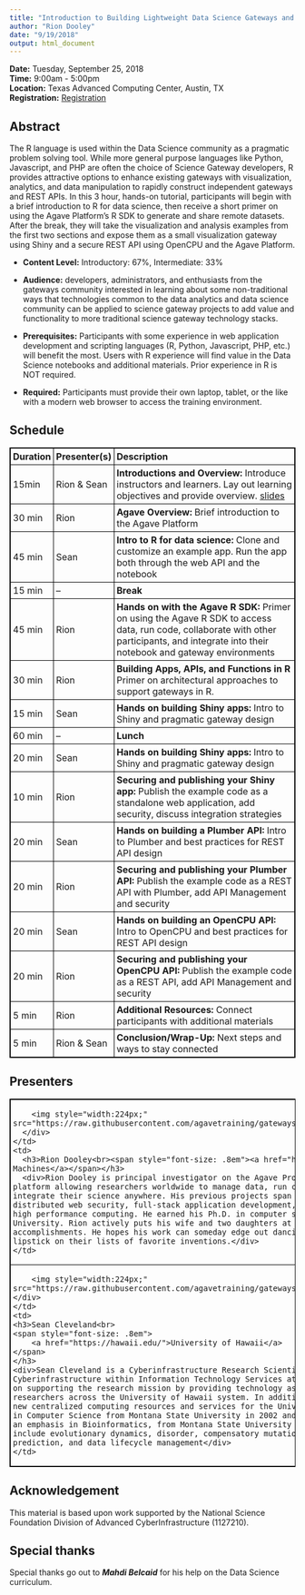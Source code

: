 ```yaml
---
title: "Introduction to Building Lightweight Data Science Gateways and APIs in R "
author: "Rion Dooley"
date: "9/19/2018"
output: html_document
---
```


**Date:** Tuesday, September 25, 2018  
**Time:** 9:00am - 5:00pm  
**Location:** Texas Advanced Computing Center, Austin, TX  
**Registration:** <a href="https://sciencegateways.org/web/gateways2018/attend/register">Registration</a>  

## Abstract

The R language is used within the Data Science community as a pragmatic problem solving tool. While more general purpose languages like Python, Javascript, and PHP are often the choice of Science Gateway developers, R provides attractive options to enhance existing gateways with visualization, analytics, and data manipulation to rapidly construct independent gateways and REST APIs. In this 3 hour, hands-on tutorial, participants will begin with a brief introduction to R for data science, then receive a short primer on using the Agave Platform's R SDK to generate and share remote datasets. After the break, they will take the visualization and analysis examples from the first two sections and expose them as a small visualization gateway using Shiny and a secure REST API using OpenCPU and the Agave Platform.

* **Content Level:** Introductory: 67%, Intermediate: 33%
* **Audience:** developers, administrators, and enthusiasts from the gateways community interested in learning about some non-traditional ways that technologies common to the data analytics and data science community can be applied to science gateway projects to add value and functionality to more traditional science gateway technology stacks.

* **Prerequisites:** Participants with some experience in web application development and scripting languages (R, Python, Javascript, PHP, etc.) will benefit the most. Users with R experience will find value in the Data Science notebooks and additional materials. Prior experience in R is NOT required.
* **Required:** Participants must provide their own laptop, tablet, or the like with a modern web browser to access the training environment.

## Schedule

<!--html_preserve-->
<style>
table.tg {
    margin-left: auto;
    margin-right: auto;
    border: 1px solid #000;
    border-collapse: collapse;
    max-width: 100%;
    background-color: transparent;
    border-spacing: 0;
}
table.tg tr {
    border: 1px solid #000;
    border-collapse: collapse;
    margin: 1em 2em;
}
table.tg tr > th {
    font-weight: bold;
}

table.tg tr > th, table.tg tr > td {
    text-align: left;
    vertical-align: middle;
    padding: 4px;
    border: 1px solid #000;
    border-collapse: collapse;
    margin: 1em 2em;
}

</style>
<table class="tg">
  <tr>
    <th class="tg-yw4l">Duration</th>
    <th class="tg-yw4l">Presenter(s)</th>
    <th class="tg-9hbo">Description</th>
  </tr>
  <tr>
    <td class="tg-yw4l">15min</td>
    <td class="tg-yw4l">Rion &amp; Sean</td>
    <td class="tg-9hbo"><b>Introductions and Overview:</b> Introduce instructors and learners. Lay out learning objectives and provide overview. <a href="https://www.dropbox.com/s/6pm8yqwit2vu82i/Agave_Overview.pptx?dl=0" target="_blank">slides</a></td>
  </tr>

  <tr>
    <td class="tg-yw4l">30 min</td>
    <td class="tg-yw4l">Rion</td>
    <td class="tg-9hbo"><b>Agave Overview:</b> Brief introduction to the Agave Platform </td>
  </tr>
  <tr>
    <td class="tg-yw4l">45 min</td>
    <td class="tg-yw4l">Sean</td>
    <td class="tg-9hbo"><b>Intro to R for data science:</b> Clone and customize an example app. Run the app both through the web API and the notebook</td>
  </tr>
  <tr>
    <td class="tg-yw4l">15 min</td>
    <td class="tg-baqh">--</td>
    <td class="tg-9hbo"><b>Break</b> </td>
  </tr>
  <tr>
    <td class="tg-yw4l">45 min</td>
    <td class="tg-yw4l">Rion</td>
    <td class="tg-9hbo"><b>Hands on with the Agave R SDK:</b> Primer on using the Agave R SDK to access data, run code, collaborate with other participants, and integrate into their notebook and gateway environments</td>
  </tr>
  <tr>
    <td class="tg-yw4l">30 min</td>
    <td class="tg-yw4l">Rion</td>
    <td class="tg-9hbo"><b>Building Apps, APIs, and Functions in R</b> Primer on architectural approaches to support gateways in R.</td>
  </tr>
  <tr>
    <td class="tg-yw4l">15 min</td>
    <td class="tg-yw4l">Sean</td>
    <td class="tg-9hbo"><b>Hands on building Shiny apps:</b> Intro to Shiny and pragmatic gateway design</td>
  </tr>
  <tr>
    <td class="tg-yw4l">60 min</td>
    <td class="tg-baqh">--</td>
    <td class="tg-9hbo"><b>Lunch</b> </td>
  </tr>
  <tr>
    <td class="tg-yw4l">20 min</td>
    <td class="tg-yw4l">Sean</td>
    <td class="tg-9hbo"><b>Hands on building Shiny apps:</b> Intro to Shiny and pragmatic gateway design</td>
  </tr>
  <tr>
    <td class="tg-yw4l">10 min</td>
    <td class="tg-yw4l">Rion</td>
    <td class="tg-9hbo"><b>Securing and publishing your Shiny app:</b> Publish the example code as a standalone web application, add security, discuss integration strategies</td>
  </tr>
  <tr>
    <td class="tg-yw4l">20 min</td>
    <td class="tg-yw4l">Sean</td>
    <td class="tg-9hbo"><b>Hands on building a Plumber API:</b> Intro to Plumber and best practices for REST API design</td>
  </tr>
  <tr>
    <td class="tg-yw4l">20 min</td>
    <td class="tg-yw4l">Rion</td>
    <td class="tg-9hbo"><b>Securing and publishing your Plumber API:</b> Publish the example code as a REST API with Plumber, add API Management and security</td>
  </tr>
  <tr>
    <td class="tg-yw4l">20 min</td>
    <td class="tg-yw4l">Sean</td>
    <td class="tg-9hbo"><b>Hands on building an OpenCPU API:</b> Intro to OpenCPU and best practices for REST API design</td>
  </tr>
  <tr>
    <td class="tg-yw4l">20 min</td>
    <td class="tg-yw4l">Rion</td>
    <td class="tg-9hbo"><b>Securing and publishing your OpenCPU API:</b> Publish the example code as a REST API, add API Management and security</td>
  </tr>
  <tr>
    <td class="tg-yw4l">5 min</td>
    <td class="tg-yw4l">Rion</td>
    <td class="tg-9hbo"><b>Additional Resources:</b> Connect participants with additional materials</td>
  </tr>
  <tr>
    <td class="tg-yw4l">5 min</td>
    <td class="tg-yw4l">Rion &amp; Sean</td>
    <td class="tg-9hbo"><b>Conclusion/Wrap-Up:</b> Next steps and ways to stay connected</td>
  </tr>
</table>
<!--/html_preserve-->

## Presenters
<!--html_preserve-->
<table class="tg">
    <tbody>
  <tr>
    <td style="width: 224px;">
      <div>
        <img style="width:224px;" src="https://raw.githubusercontent.com/agavetraining/gateways18/master/images/rion_dooley.jpg">
      </div>
    </td>
    <td>
      <h3>Rion Dooley<br><span style="font-size: .8em"><a href="https://datamachines.io">Data Machines</a></span></h3>
      <div>Rion Dooley is principal investigator on the Agave Project a Science-as-a-Service API platform allowing researchers worldwide to manage data, run code, collaborate freely, and integrate their science anywhere. His previous projects span areas of identity management, distributed web security, full-stack application development, data management, cloud services, and high performance computing. He earned his Ph.D. in computer science from Louisiana State University. Rion actively puts his wife and two daughters at the top of his list of accomplishments. He hopes his work can someday edge out dancing teddy bears and smear-proof lipstick on their lists of favorite inventions.</div>
    </td>
  </tr>
  <tr>
    <td style="width: 224px;">
    <div>
        <img style="width:224px;" src="https://raw.githubusercontent.com/agavetraining/gateways18/master/images/sean_cleveland.jpg">
    </div>
    </td>
    <td>
    <h3>Sean Cleveland<br>
    <span style="font-size: .8em">
        <a href="https://hawaii.edu/">University of Hawaii</a>
    </span>
    </h3>
    <div>Sean Cleveland is a Cyberinfrastructure Research Scientist in the Department of Cyberinfrastructure within Information Technology Services at the University of Hawaii. He focuses on supporting the research mission by providing technology assistance and solutions for researchers across the University of Hawaii system. In addition, he is assisting in the rollout of new centralized computing resources and services for the University system. Sean earned his B.S. in Computer Science from Montana State University in 2002 and his doctorate in Microbiology, with an emphasis in Bioinformatics, from Montana State University in 2013.His research interests include evolutionary dynamics, disorder, compensatory mutations and intra-residue contact prediction, and data lifecycle management</div>
    </td>
  </tr>
  </tbody>
</table>
<!--/html_preserve-->

## Acknowledgement

This material is based upon work supported by the National Science Foundation Division of Advanced CyberInfrastructure (1127210).

## Special thanks

Special thanks go out to ***Mahdi Belcaid*** for his help on the Data Science curriculum.
